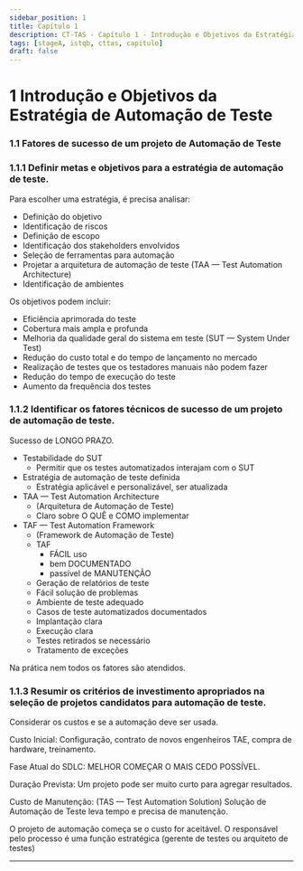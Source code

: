 ```yaml
---
sidebar_position: 1
title: Capítulo 1
description: CT-TAS - Capítulo 1 - Introdução e Objetivos da Estratégia de Automação de Teste
tags: [stageA, istqb, cttas, capitulo]
draft: false
---
```


# 1 Introdução e Objetivos da Estratégia de Automação de Teste

### 1.1 Fatores de sucesso de um projeto de Automação de Teste

### 1.1.1 Definir metas e objetivos para a estratégia de automação de teste.

Para escolher uma estratégia, é precisa analisar:

- Definição do objetivo
- Identificação de riscos
- Definição de escopo
- Identificação dos stakeholders envolvidos
- Seleção de ferramentas para automação
- Projetar a arquitetura de automação de teste (TAA — Test Automation Architecture)
- Identificação de ambientes

Os objetivos podem incluir:

- Eficiência aprimorada do teste
- Cobertura mais ampla e profunda
- Melhoria da qualidade geral do sistema em teste (SUT — System Under Test)
- Redução do custo total e do tempo de lançamento no mercado
- Realização de testes que os testadores manuais não podem fazer
- Redução do tempo de execução do teste
- Aumento da frequência dos testes

### 1.1.2 Identificar os fatores técnicos de sucesso de um projeto de automação de teste.

Sucesso de LONGO PRAZO.

- Testabilidade do SUT
	- Permitir que os testes automatizados interajam com o SUT
- Estratégia de automação de teste definida
	- Estratégia aplicável e personalizável, ser atualizada
- TAA — Test Automation Architecture
	- (Arquitetura de Automação de Teste)
	- Claro sobre O QUÊ e COMO implementar
- TAF — Test Automation Framework
	- (Framework de Automação de Teste)
	- TAF
		- FÁCIL uso
		- bem DOCUMENTADO
		- passível de MANUTENÇÃO
	- Geração de relatórios de teste
	- Fácil solução de problemas
	- Ambiente de teste adequado
	- Casos de teste automatizados documentados
	- Implantação clara
	- Execução clara
	- Testes retirados se necessário
	- Tratamento de exceções

Na prática nem todos os fatores são atendidos.

### 1.1.3 Resumir os critérios de investimento apropriados na seleção de projetos candidatos para automação de teste.

Considerar os custos e se a automação deve ser usada.

Custo Inicial:
Configuração, contrato de novos engenheiros TAE, compra de hardware, treinamento.

Fase Atual do SDLC:
MELHOR COMEÇAR O MAIS CEDO POSSÍVEL.

Duração Prevista:
Um projeto pode ser muito curto para agregar resultados.

Custo de Manutenção:
(TAS — Test Automation Solution) Solução de Automação de Teste leva tempo e precisa de manutenção.

O projeto de automação começa se o custo for aceitável.
O responsável pelo processo é uma função estratégica (gerente de testes ou arquiteto de testes)

---